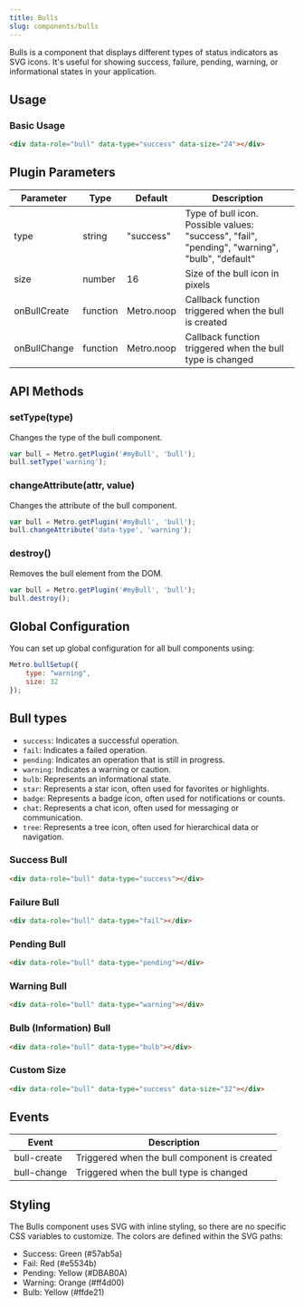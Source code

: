 ```yaml
---
title: Bulls
slug: components/bulls
---
```


Bulls is a component that displays different types of status indicators as SVG icons. It's useful for showing success, failure, pending, warning, or informational states in your application.

## Usage

<CodePen user="olton" hash="MYwXoNL" height="700"/>

### Basic Usage

```html
<div data-role="bull" data-type="success" data-size="24"></div>
```

## Plugin Parameters

| Parameter | Type | Default | Description |
| --- | --- | --- | --- |
| type | string | "success" | Type of bull icon. Possible values: "success", "fail", "pending", "warning", "bulb", "default" |
| size | number | 16 | Size of the bull icon in pixels |
| onBullCreate | function | Metro.noop | Callback function triggered when the bull is created |
| onBullChange | function | Metro.noop | Callback function triggered when the bull type is changed |

## API Methods

### setType(type)
Changes the type of the bull component.

```javascript
var bull = Metro.getPlugin('#myBull', 'bull');
bull.setType('warning');
```

### changeAttribute(attr, value)
Changes the attribute of the bull component.

```javascript
var bull = Metro.getPlugin('#myBull', 'bull');
bull.changeAttribute('data-type', 'warning');
```

### destroy()
Removes the bull element from the DOM.

```javascript
var bull = Metro.getPlugin('#myBull', 'bull');
bull.destroy();
```

## Global Configuration

You can set up global configuration for all bull components using:

```javascript
Metro.bullSetup({
    type: "warning",
    size: 32
});
```

## Bull types

- `success`: Indicates a successful operation.
- `fail`: Indicates a failed operation.
- `pending`: Indicates an operation that is still in progress.
- `warning`: Indicates a warning or caution.
- `bulb`: Represents an informational state.
- `star`: Represents a star icon, often used for favorites or highlights.
- `badge`: Represents a badge icon, often used for notifications or counts.
- `chat`: Represents a chat icon, often used for messaging or communication.
- `tree`: Represents a tree icon, often used for hierarchical data or navigation.

### Success Bull
```html
<div data-role="bull" data-type="success"></div>
```

### Failure Bull
```html
<div data-role="bull" data-type="fail"></div>
```

### Pending Bull
```html
<div data-role="bull" data-type="pending"></div>
```

### Warning Bull
```html
<div data-role="bull" data-type="warning"></div>
```

### Bulb (Information) Bull
```html
<div data-role="bull" data-type="bulb"></div>
```

### Custom Size
```html
<div data-role="bull" data-type="success" data-size="32"></div>
```

## Events

| Event | Description |
| --- | --- |
| bull-create | Triggered when the bull component is created |
| bull-change | Triggered when the bull type is changed |

## Styling

The Bulls component uses SVG with inline styling, so there are no specific CSS variables to customize. The colors are defined within the SVG paths:

- Success: Green (#57ab5a)
- Fail: Red (#e5534b)
- Pending: Yellow (#DBAB0A)
- Warning: Orange (#ff4d00)
- Bulb: Yellow (#ffde21)
